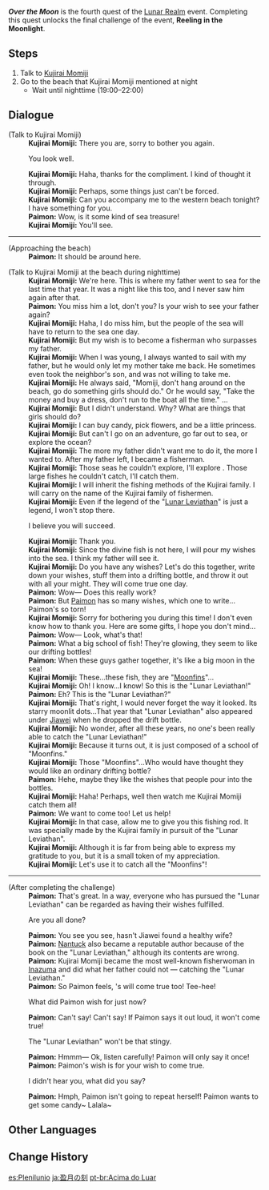 {{Quest Infobox
|id            = 72663; 72668
|image         = Event Quest Over the Moon.png
|type          = World
|region        = Inazuma
|area          = Narukami Island
|event_name    = Lunar Realm
|part          = 4
|prev          = By Thy Pale Beams I Solitary Rove
|next          = 
|startLocation = [[Narukami Island]], [[Inazuma]]
|characters    = Kujirai Momiji; Paimon; Traveler
|rewards       = Moonstringer*1;Glowgrass Bait*20;Adventurer's Experience*4;Mora*10,000
}}
'''''Over the Moon''''' is the fourth quest of the [[Lunar Realm]] event. Completing this quest unlocks the final challenge of the event, '''Reeling in the Moonlight'''.

==Steps==
#Talk to [[Kujirai Momiji]]
#Go to the beach that Kujirai Momiji mentioned at night
#*Wait until nighttime (19:00&ndash;22:00)

==Dialogue==
{{Dialogue Start}}
{{Quest Description| Kujirai Momiji invites you all over. She seems to have come to some conclusion...}}
;(Talk to Kujirai Momiji)
:'''Kujirai Momiji:''' There you are, sorry to bother you again.
:{{DIcon}} You look well.
:'''Kujirai Momiji:''' Haha, thanks for the compliment. I kind of thought it through.
:'''Kujirai Momiji:''' Perhaps, some things just can't be forced.
:'''Kujirai Momiji:''' Can you accompany me to the western beach tonight? I have something for you.
:'''Paimon:''' Wow, is it some kind of sea treasure!
:'''Kujirai Momiji:''' You'll see.
----
{{Quest Description|update| After the plan to draw out the Lunar Leviathan failed, [[Kujirai Momiji]] left the shore in frustration. But today, she has asked you to come and join her once more &mdash; has she got her head back in the game, or does she have something else planned?}}
;(Approaching the beach)
:'''Paimon:''' It should be around here.

;(Talk to Kujirai Momiji at the beach during nighttime)
:'''Kujirai Momiji:''' We're here. This is where my father went to sea for the last time that year. It was a night like this too, and I never saw him again after that.
:'''Paimon:''' You miss him a lot, don't you? Is your wish to see your father again?
:'''Kujirai Momiji:''' Haha, I do miss him, but the people of the sea will have to return to the sea one day.
:'''Kujirai Momiji:''' But my wish is to become a fisherman who surpasses my father.
:'''Kujirai Momiji:''' When I was young, I always wanted to sail with my father, but he would only let my mother take me back. He sometimes even took the neighbor's son, and was not willing to take me.
:'''Kujirai Momiji:''' He always said, "Momiji, don't hang around on the beach, go do something girls should do." Or he would say, "Take the money and buy a dress, don't run to the boat all the time."&nbsp;...
:'''Kujirai Momiji:''' But I didn't understand. Why? What are things that girls should do?
:'''Kujirai Momiji:''' I can buy candy, pick flowers, and be a little princess.
:'''Kujirai Momiji:''' But can't I go on an adventure, go far out to sea, or explore the ocean?
:'''Kujirai Momiji:''' The more my father didn't want me to do it, the more I wanted to. After my father left, I became a fisherman.
:'''Kujirai Momiji:''' Those seas he couldn't explore, I'll explore {{sic|then}}. Those large fishes he couldn't catch, I'll catch them.
:'''Kujirai Momiji:''' I will inherit the fishing methods of the Kujirai family. I will carry on the name of the Kujirai family of fishermen.
:'''Kujirai Momiji:''' Even if the legend of the "[[Lunar Leviathan]]" is just a legend, I won't stop there.
:{{DIcon}} I believe you will succeed.
:'''Kujirai Momiji:''' Thank you.
:'''Kujirai Momiji:''' Since the divine fish is not here, I will pour my wishes into the sea. I think my father will see it.
:'''Kujirai Momiji:''' Do you have any wishes? Let's do this together, write down your wishes, stuff them into a drifting bottle, and throw it out with all your might. They will come true one day.
:'''Paimon:''' Wow&mdash; Does this really work?
:'''Paimon:''' But [[Paimon]] has so many wishes, which one to write... Paimon's so torn!
:{{Black Screen|Eventually, you throw the drifting bottle with the wish written within into the ocean.}}
:'''Kujirai Momiji:''' Sorry for bothering you during this time! I don't even know how to thank you. Here are some gifts, I hope you don't mind...
:'''Paimon:''' Wow&mdash; Look, what's that!
:'''Paimon:''' What a big school of fish! They're glowing, they seem to like our drifting bottles!
:'''Paimon:''' When these guys gather together, it's like a big moon in the sea!
:'''Kujirai Momiji:''' These...these fish, they are "[[Moonfin]]s"...
:'''Kujirai Momiji:''' Oh! I know...I know! So this is the "Lunar Leviathan!"
:'''Paimon:''' Eh? This is the "Lunar Leviathan?"
:'''Kujirai Momiji:''' That's right, I would never forget the way it looked. Its starry moonlit dots...That year that "Lunar Leviathan" also appeared under [[Jiawei]] when he dropped the drift bottle.
:'''Kujirai Momiji:''' No wonder, after all these years, no one's been really able to catch the "Lunar Leviathan!"
:'''Kujirai Momiji:''' Because it turns out, it is just composed of a school of "Moonfins."
:'''Kujirai Momiji:''' Those "Moonfins"...Who would have thought they would like an ordinary drifting bottle?
:'''Paimon:''' Hehe, maybe they like the wishes that people pour into the bottles.
:'''Kujirai Momiji:''' Haha! Perhaps, well then watch me Kujirai Momiji catch them all!
:'''Paimon:''' We want to come too! Let us help!
:'''Kujirai Momiji:''' In that case, allow me to give you this fishing rod. It was specially made by the Kujirai family in pursuit of the "Lunar Leviathan".
:'''Kujirai Momiji:''' Although it is far from being able to express my gratitude to you, but it is a small token of my appreciation.
:'''Kujirai Momiji:''' Let's use it to catch all the "Moonfins"!
----
;(After completing the challenge)
:'''Paimon:''' That's great. In a way, everyone who has pursued the "Lunar Leviathan" can be regarded as having their wishes fulfilled.
:{{DIcon}} Are you all done?
:'''Paimon:''' You see you see, hasn't Jiawei found a healthy wife?
:'''Paimon:''' [[Nantuck]] also became a reputable author because of the book on the "Lunar Leviathan," although its contents are wrong.
:'''Paimon:''' Kujirai Momiji became the most well-known fisherwoman in [[Inazuma]] and did what her father could not &mdash; catching the "Lunar Leviathan."
:'''Paimon:''' So Paimon feels, {{Traveler}}'s will come true too! Tee-hee!
:{{DIcon}} What did Paimon wish for just now?
:'''Paimon:''' Can't say! Can't say! If Paimon says it out loud, it won't come true!
:{{DIcon}} The "Lunar Leviathan" won't be that stingy.
:'''Paimon:''' Hmmm&mdash; Ok, listen carefully! Paimon will only say it once!
:'''Paimon:''' Paimon's wish is for your wish to come true.
:{{DIcon}} I didn't hear you, what did you say?
:'''Paimon:''' Hmph, Paimon isn't going to repeat herself! Paimon wants to get some candy~ Lalala~
{{Dialogue End}}

==Other Languages==
{{Other Languages
|en      = Over the Moon
|zhs     = 月盈之刻
|zhs_rm  = Yuè Yíng zhī Kè
|zht     = 月盈之刻
|zht_rm  = Yuè Yíng zhī Kè
|zh_tl   = Moment of the Full Moon
|ja      = 盈月の刻
|ja_rm   = Eigetsu no Toki
|ja_tl   = Time of the Full Moon
|ko      = 만월의 순간
|ko_rm   = Manwol-ui Sungan
|ko_tl   = Moment of the Full Moon
|es      = Plenilunio
|es_tl   = Full Moon
|fr      = Pleine lune
|fr_tl   = Full Moon
|ru      = За луной
|ru_tl   = Over the Moon
|th      = เหนือแสงแห่งจันทรา
|th_rm   = 
|th_tl   = 
|vi      = {{tt|Thời Khắc|时刻}} Trăng Tròn
|vi_tl   = Full Moon Moment
|de      = Über dem Mond
|de_tl   = Over the Moon
|id      = Mengejar Rembulan
|id_tl   = Chasing the Moon
|pt      = Acima do Luar
|pt_tl   = 
}}

==Change History==
{{Change History|2.1}}

[[es:Plenilunio]]
[[ja:盈月の刻]]
[[pt-br:Acima do Luar]]